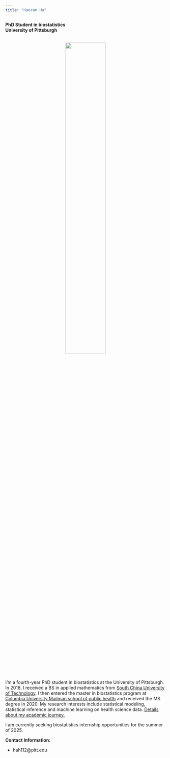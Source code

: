 ```yaml
---
title: "Haoran Hu"
---
```

**PhD Student in biostatistics**<br>
**University of Pittsburgh**

<br>
<center>
<img src=".\\pictures\\profile picture.jpg" style="width:50%"> 
</center>
<br>

<p align="left">I'm a fourth-year PhD student in biostatistics at the University of Pittsburgh. In 2018, I received a BS in applied mathematics from [South China University of Technology](https://www.scut.edu.cn/en/). I then entered the master in biostatistics
program at [Columbia University Mailman school of public health](http://www.mailman.columbia.edu) and received the MS degree in 2020. My research interests include statistical modeling, statistical inference and machine learning on health science data. [Details about my academic journey.](about.html) 

I am currently seeking biostatistics internship opportunities for the summer of 2025.

</p>

**Contact Information:**

* hah112@pitt.edu
